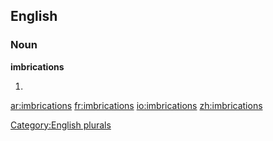 
==English==

===Noun===
'''imbrications'''

# {{plural of|[[imbrication]]}}

[[Category:English plurals]]

[[ar:imbrications]]
[[fr:imbrications]]
[[io:imbrications]]
[[zh:imbrications]]